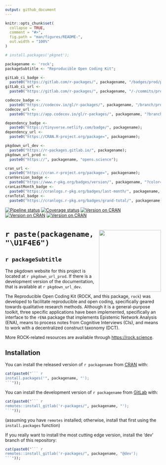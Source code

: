 ```yaml
---
output: github_document
---
```


<!-- README.md is generated from README.Rmd. Please edit that file -->

```r

knitr::opts_chunk$set(
  collapse = TRUE,
  comment = "#>",
  fig.path = "man/figures/README-",
  out.width = "100%"
)

# install.packages('pkgnet');

packagename <- 'rock';
packageSubtitle <- "Reproducible Open Coding Kit";

gitLab_ci_badge <-
  paste0("https://gitlab.com/r-packages/", packagename, "/badges/prod/pipeline.svg");
gitLab_ci_url <-
  paste0("https://gitlab.com/r-packages/", packagename, "/-/commits/prod");

codecov_badge <-
  paste0("https://codecov.io/gl/r-packages/", packagename, "/branch/prod/graph/badge.svg");
codecov_url <-
  paste0("https://app.codecov.io/gl/r-packages/", packagename, "?branch=prod");

dependency_badge <-
  paste0("https://tinyverse.netlify.com/badge/", packagename);
dependency_url <-
  paste0("https://CRAN.R-project.org/package=", packagename);

pkgdown_url_dev <-
  paste0("https://r-packages.gitlab.io/", packagename);
pkgdown_url_prod <-
  paste0("https://", packagename, "opens.science");

cran_url <-
  paste0("https://cran.r-project.org/package=", packagename);
cranVersion_badge <-
  paste0("https://www.r-pkg.org/badges/version/", packagename, "?color=brightgreen");
cranLastMonth_badge <-
  paste0("https://cranlogs.r-pkg.org/badges/last-month/", packagename, "?color=brightgreen");
cranTotal_badge <-
  paste0("https://cranlogs.r-pkg.org/badges/grand-total/", packagename, "?color=brightgreen");

```

<!-- badges: start -->[![Pipeline status](`r gitLab_ci_badge`)](`r gitLab_ci_url`)
[![Coverage status](`r codecov_badge`)](`r codecov_url`)
[![Version on CRAN](`r cranVersion_badge`)](`r cran_url`)
[![Version on CRAN](`r cranLastMonth_badge`)](`r cran_url`)
[![Version on CRAN](`r cranTotal_badge`)](`r cran_url`)
<!-- [![Dependency status](`r dependency_badge`)](`r dependency_url`) -->
<!-- badges: end -->

# <img src='img/hex-logo.png' align="right" height="200" /> `r paste(packagename, "\U1F4E6")`

## `r packageSubtitle`

The pkgdown website for this project is located at `r pkgdown_url_prod`. If there is a development version of the documentation, that is available at `r pkgdown_url_dev`.

<!--------------------------------------------->
<!-- Start of a custom bit for every package -->
<!--------------------------------------------->

The Reproducible Open Coding Kit (ROCK, and this package, `rock`)
was developed to facilitate reproducible and open coding, specifically
geared towards qualitative research methods. Although it is a
general-purpose toolkit, three specific applications have been
implemented, specifically an interface to the `rENA` package that
implements Epistemic Network Analysis (ENA), means to process notes
from Cognitive Interviews (CIs), and means to work with a decentralized
construct taxonomy (DCT).

More ROCK-related resources are available through [https://rock.science](https://rock.science).

<!--------------------------------------------->
<!--  End of a custom bit for every package  -->
<!--------------------------------------------->

## Installation

You can install the released version of ``r packagename`` from [CRAN](https://CRAN.R-project.org) with:

```r
cat(paste0("``` r
install.packages('", packagename, "');
```"));
```

You can install the development version of ``r packagename`` from [GitLab](https://about.gitlab.com/) with:

```r
cat(paste0("``` r
remotes::install_gitlab('r-packages/", packagename, "');
```"));
```

(assuming you have `remotes` installed; otherwise, install that first using the `install.packages` function)

If you really want to install the most cutting edge version, install the 'dev' branch of this repository:

```r
cat(paste0("``` r
remotes::install_gitlab('r-packages/", packagename, "@dev');
```"));
```

<!--------------------------------------------->
<!-- Start of a custom bit for every package -->
<!--------------------------------------------->

<!-- ## References -->

<!-- van Woerkum, C. and Aarts, N. (2012), ‘Accountability: New challenges, new forms’, *Journal of Organizational Transformation & Social Change*, 9, pp. 271–283, \doi{10.1386/jots.9.3.271_1}. -->

<!--------------------------------------------->
<!--  End of a custom bit for every package  -->
<!--------------------------------------------->

<!--  https://stackoverflow.com/questions/4822471/count-number-of-lines-in-a-git-repository    -->
<!--  cloc $(git ls-files) -->
